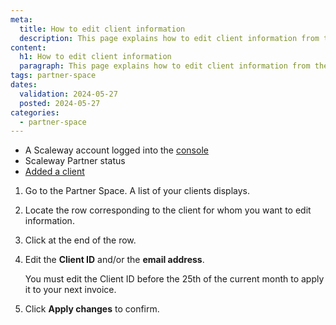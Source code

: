 ```yaml
---
meta:
  title: How to edit client information
  description: This page explains how to edit client information from the Partner Space.
content:
  h1: How to edit client information
  paragraph: This page explains how to edit client information from the Partner Space.
tags: partner-space 
dates:
  validation: 2024-05-27
  posted: 2024-05-27
categories:
  - partner-space
---
```


<Macro id="requirements" />

- A Scaleway account logged into the [console](https://console.scaleway.com)
- Scaleway Partner status
- [Added a client](/partners/partner-space/how-to/add-client/)

1. Go to the Partner Space. A list of your clients displays. 
2. Locate the row corresponding to the client for whom you want to edit information.  
2. Click <Icon name="more" /> at the end of the row.
3. Edit the **Client ID** and/or the **email address**. 

    <Message type="note">
     You must edit the Client ID before the 25th of the current month to apply it to your next invoice.
    </Message>
4. Click **Apply changes** to confirm. 